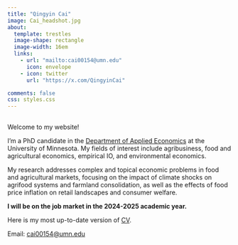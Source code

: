 ```yaml
---
title: "Qingyin Cai"
image: Cai_headshot.jpg
about:
  template: trestles
  image-shape: rectangle
  image-width: 16em
  links:
    - url: "mailto:cai00154@umn.edu"
      icon: envelope
    - icon: twitter
      url: "https://x.com/QingyinCai"

comments: false
css: styles.css
---
```


## 
<section id="special-section">
Welcome to my website!<br>

I’m a PhD candidate in the [Department of Applied Economics](https://apec.umn.edu/) at the University of Minnesota. My fields of interest include agribusiness, food and agricultural economics, empirical IO, and environmental economics.

My research addresses complex and topical economic problems in food and agricultural markets, focusing on the impact of climate shocks on agrifood systems and farmland consolidation, as well as the effects of food price inflation on retail landscapes and consumer welfare.

<strong>I will be on the job market in the 2024-2025 academic year.</strong>

Here is my most up-to-date version of <a href="CV_Cai.pdf" target="_blank">CV</a>.

Email: <a href="mailto:cai00154@umn.edu">cai00154@umn.edu</a>
</section>